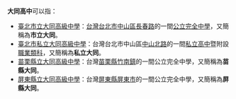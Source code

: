 '''大同高中'''可以指：
*[[臺北市立大同高級中學|臺北市立大同高級中學]]：[[台灣|台灣]][[台北市|台北市]][[中山區_(臺北市)|中山區]][[長春路|長春路]]的一間[[公立學校|公立]][[完全中學|完全中學]]，又簡稱為'''市立大同'''。
*[[臺北市私立大同高級中學|臺北市私立大同高級中學]]：台灣台北市中山區[[中山北路_(臺北市)|中山北路]]的一間[[私立學校|私立]][[高中|高中]]暨附設[[職業類科|職業類科]]，又簡稱為'''私立大同'''。
*[[苗栗縣立大同高級中學|苗栗縣立大同高級中學]]：台灣[[苗栗縣|苗栗縣]][[竹南鎮|竹南鎮]]的一間公立完全中學，又簡稱為'''苗縣大同'''。
*[[屏東縣立大同高級中學|屏東縣立大同高級中學]]：台灣[[屏東縣|屏東縣]][[屏東市|屏東市]]的一間公立完全中學，又簡稱為'''屏縣大同'''。
{{消歧義|CAT=四字教育機構消歧義}}